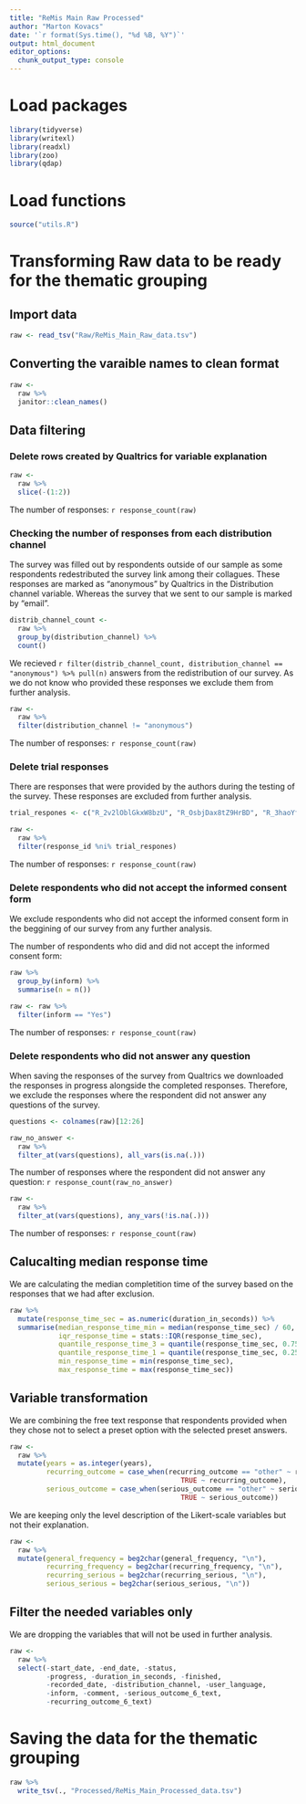 ```yaml
---
title: "ReMis Main Raw Processed"
author: "Marton Kovacs"
date: '`r format(Sys.time(), "%d %B, %Y")`'
output: html_document
editor_options: 
  chunk_output_type: console
---
```


# Load packages

```r
library(tidyverse)
library(writexl)
library(readxl)
library(zoo)
library(qdap)
```

# Load functions

```r
source("utils.R")
```

# Transforming Raw data to be ready for the thematic grouping
## Import data

```r
raw <- read_tsv("Raw/ReMis_Main_Raw_data.tsv")
```

## Converting the varaible names to clean format

```r
raw <-
  raw %>% 
  janitor::clean_names()
```

## Data filtering
### Delete rows created by Qualtrics for variable explanation

```r
raw <- 
  raw %>%
  slice(-(1:2))
```

The number of responses: `r response_count(raw)`

### Checking the number of responses from each distribution channel

The survey was filled out by respondents outside of our sample as some respondents redestributed the survey link among their collagues. These responses are marked as "anonymous" by Qualtrics in the Distribution channel variable. Whereas the survey that we sent to our sample is marked by "email".

```r
distrib_channel_count <- 
  raw %>%
  group_by(distribution_channel) %>%
  count()
```

We recieved `r filter(distrib_channel_count, distribution_channel == "anonymous") %>% pull(n)` answers from the redistribution of our survey. As we do not know who provided these responses we exclude them from further analysis.

```r
raw <-
  raw %>% 
  filter(distribution_channel != "anonymous")
```

The number of responses: `r response_count(raw)`

### Delete trial responses

There are responses that were provided by the authors during the testing of the survey. These responses are excluded from further analysis.

```r
trial_respones <- c("R_2v2lOblGkxW8bzU", "R_OsbjDax8tZ9HrBD", "R_3haoYfua4zboVyb", "R_2xEmpKqvv1joVTT")

raw <- 
  raw %>%
  filter(response_id %ni% trial_respones)
```

The number of responses: `r response_count(raw)`

### Delete respondents who did not accept the informed consent form

We exclude respondents who did not accept the informed consent form in the beggining of our survey from any further analysis.

The number of respondents who did and did not accept the informed consent form:

```r
raw %>%
  group_by(inform) %>% 
  summarise(n = n())
```

```r
raw <- raw %>%
  filter(inform == "Yes")
```

The number of responses: `r response_count(raw)`

### Delete respondents who did not answer any question

When saving the responses of the survey from Qualtrics we downloaded the responses in progress alongside the completed responses. Therefore, we exclude the responses where the respondent did not answer any questions of the survey.

```r
questions <- colnames(raw)[12:26]

raw_no_answer <- 
  raw %>% 
  filter_at(vars(questions), all_vars(is.na(.)))
```

The number of responses where the respondent did not answer any question: `r response_count(raw_no_answer)`

```r
raw <- 
  raw %>%
  filter_at(vars(questions), any_vars(!is.na(.)))
```

The number of responses: `r response_count(raw)`

## Calucalting median response time

We are calculating the median completition time of the survey based on the responses that we had after exclusion.

```r
raw %>% 
  mutate(response_time_sec = as.numeric(duration_in_seconds)) %>% 
  summarise(median_response_time_min = median(response_time_sec) / 60,
            iqr_response_time = stats::IQR(response_time_sec),
            quantile_response_time_3 = quantile(response_time_sec, 0.75),
            quantile_response_time_1 = quantile(response_time_sec, 0.25),
            min_response_time = min(response_time_sec),
            max_response_time = max(response_time_sec))
```

## Variable transformation

We are combining the free text response that respondents provided when they chose not to select a preset option with the selected preset answers.

```r
raw <- 
  raw %>%
  mutate(years = as.integer(years),
         recurring_outcome = case_when(recurring_outcome == "other" ~ recurring_outcome_6_text,
                                          TRUE ~ recurring_outcome),
         serious_outcome = case_when(serious_outcome == "other" ~ serious_outcome_6_text,
                                          TRUE ~ serious_outcome))
```

We are keeping only the level description of the Likert-scale variables but not their explanation.

```r
raw <- 
  raw %>%
  mutate(general_frequency = beg2char(general_frequency, "\n"),
         recurring_frequency = beg2char(recurring_frequency, "\n"),
         recurring_serious = beg2char(recurring_serious, "\n"),
         serious_serious = beg2char(serious_serious, "\n"))
```

## Filter the needed variables only

We are dropping the variables that will not be used in further analysis.

```r
raw <- 
  raw %>%
  select(-start_date, -end_date, -status,
         -progress, -duration_in_seconds, -finished,
         -recorded_date, -distribution_channel, -user_language,
         -inform, -comment, -serious_outcome_6_text,
         -recurring_outcome_6_text)
```

# Saving the data for the thematic grouping

```r
raw %>%
  write_tsv(., "Processed/ReMis_Main_Processed_data.tsv")
```